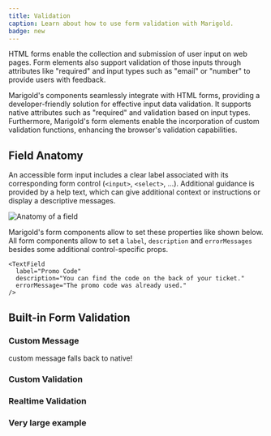 ```yaml
---
title: Validation
caption: Learn about how to use form validation with Marigold.
badge: new
---
```


HTML forms enable the collection and submission of user input on web pages. Form elements also support validation of those inputs through attributes like "required" and input types such as "email" or "number" to provide users with feedback.

Marigold's components seamlessly integrate with HTML forms, providing a developer-friendly solution for effective input data validation. It supports native attributes such as "required" and validation based on input types. Furthermore, Marigold's form elements enable the incorporation of custom validation functions, enhancing the browser's validation capabilities.

## Field Anatomy

An accessible form input includes a clear label associated with its corresponding form control (`<input>`, `<select>`, ...). Additional guidance is provided by a help text, which can give additional context or instructions or display a descriptive messages.

<Image
  src="/field.png"
  alt="Anatomy of a field"
  width={300}
  height={150}
  className="mx-auto block"
/>

Marigold's form components allow to set these properties like shown below. All form components allow to set a `label`, `description` and `errorMessages` besides some additional control-specific props.

```tsx
<TextField
  label="Promo Code"
  description="You can find the code on the back of your ticket."
  errorMessage="The promo code was already used."
/>
```

## Built-in Form Validation

<ComponentDemo file="./validation-base.demo.tsx" />

### Custom Message

custom message falls back to native!

<ComponentDemo file="./validation-custom-message.demo.tsx" />

### Custom Validation

<ComponentDemo file="./validation-custom-validation.demo.tsx" />

### Realtime Validation

<ComponentDemo file="./validation-realtime.demo.tsx" />

### Very large example

<ComponentDemo file="./validation-built-in.demo.tsx" />
